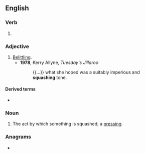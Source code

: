 ==English==

===Verb===
{{head|en|verb form}}

# {{present participle of|squash|lang=en|nocat=1}}

===Adjective===
{{en-adj}}

# [[belittling|Belittling]].
#* '''1978''', Kerry Allyne, ''Tuesday's Jillaroo''
#*: {{...}} what she hoped was a suitably imperious and '''squashing''' tone.

====Derived terms====
* {{l|en|squashingly}}

===Noun===
{{en-noun}}

# The act by which something is squashed; a [[pressing]].

===Anagrams===
* {{anagrams|en|a=aghinqssu|quashings}}